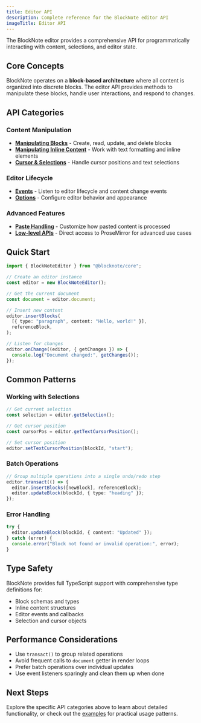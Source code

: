 ```yaml
---
title: Editor API
description: Complete reference for the BlockNote editor API
imageTitle: Editor API
---
```


The BlockNote editor provides a comprehensive API for programmatically interacting with content, selections, and editor state.

## Core Concepts

BlockNote operates on a **block-based architecture** where all content is organized into discrete blocks. The editor API provides methods to manipulate these blocks, handle user interactions, and respond to changes.

## API Categories

### Content Manipulation

- **[Manipulating Blocks](./manipulating-blocks)** - Create, read, update, and delete blocks
- **[Manipulating Inline Content](./manipulating-inline-content)** - Work with text formatting and inline elements
- **[Cursor & Selections](./cursor-selections)** - Handle cursor positions and text selections

### Editor Lifecycle

- **[Events](./events)** - Listen to editor lifecycle and content change events
- **[Options](./options)** - Configure editor behavior and appearance

### Advanced Features

- **[Paste Handling](./paste-handling)** - Customize how pasted content is processed
- **[Low-level APIs](./low-level-apis)** - Direct access to ProseMirror for advanced use cases

## Quick Start

```typescript
import { BlockNoteEditor } from "@blocknote/core";

// Create an editor instance
const editor = new BlockNoteEditor();

// Get the current document
const document = editor.document;

// Insert new content
editor.insertBlocks(
  [{ type: "paragraph", content: "Hello, world!" }],
  referenceBlock,
);

// Listen for changes
editor.onChange((editor, { getChanges }) => {
  console.log("Document changed:", getChanges());
});
```

## Common Patterns

### Working with Selections

```typescript
// Get current selection
const selection = editor.getSelection();

// Get cursor position
const cursorPos = editor.getTextCursorPosition();

// Set cursor position
editor.setTextCursorPosition(blockId, "start");
```

### Batch Operations

```typescript
// Group multiple operations into a single undo/redo step
editor.transact(() => {
  editor.insertBlocks([newBlock], referenceBlock);
  editor.updateBlock(blockId, { type: "heading" });
});
```

### Error Handling

```typescript
try {
  editor.updateBlock(blockId, { content: "Updated" });
} catch (error) {
  console.error("Block not found or invalid operation:", error);
}
```

## Type Safety

BlockNote provides full TypeScript support with comprehensive type definitions for:

- Block schemas and types
- Inline content structures
- Editor events and callbacks
- Selection and cursor objects

## Performance Considerations

- Use `transact()` to group related operations
- Avoid frequent calls to `document` getter in render loops
- Prefer batch operations over individual updates
- Use event listeners sparingly and clean them up when done

## Next Steps

Explore the specific API categories above to learn about detailed functionality, or check out the [examples](/examples) for practical usage patterns.
